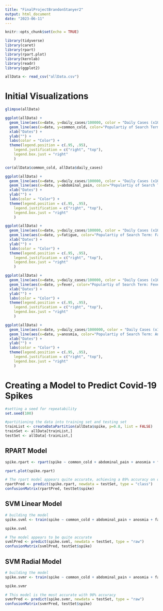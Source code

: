```yaml
---
title: "FinalProjectBrandonStanyer2"
output: html_document
date: "2023-06-11"
---
```


```r
knitr::opts_chunk$set(echo = TRUE)
```

```r
library(tidyverse)
library(caret)
library(rpart)
library(rpart.plot)
library(kernlab)
library(readr)
library(ggplot2)
```

```r
allData <- read_csv("allData.csv")
```


# Initial Visualizations

```r
glimpse(allData)
```



```r
ggplot(allData) +
  geom_line(aes(x=date, y=daily_cases/100000, color = "Daily Cases (x100,000)")) +
  geom_line(aes(x=date, y=common_cold, color="Populartiy of Search Term: Common Cold")) +
  xlab("Dates") +
  ylab("") +
  labs(color = "Color") +
  theme(legend.position = c(.95, .95),
    legend.justification = c("right", "top"),
    legend.box.just = "right"
    )
```

```r
cor(allData$common_cold, allData$daily_cases)
```


```r
ggplot(allData) +
  geom_line(aes(x=date, y=daily_cases/100000, color = "Daily Cases (x100,000)")) +
  geom_line(aes(x=date, y=abdominal_pain, color="Populartiy of Search Term: Abdominal Pain")) +
  xlab("Dates") +
  ylab("") +
  labs(color = "Color") +
  theme(legend.position = c(.95, .95),
    legend.justification = c("right", "top"),
    legend.box.just = "right"
    )
```

```r
ggplot(allData) +
  geom_line(aes(x=date, y=daily_cases/100000, color = "Daily Cases (x100,000)")) +
  geom_line(aes(x=date, y=fatigue, color="Populartiy of Search Term: Fatigue")) +
  xlab("Dates") +
  ylab("") +
  labs(color = "Color") +
  theme(legend.position = c(.95, .95),
    legend.justification = c("right", "top"),
    legend.box.just = "right"
    )
```
```r
ggplot(allData) +
  geom_line(aes(x=date, y=daily_cases/100000, color = "Daily Cases (x100,000)")) +
  geom_line(aes(x=date, y=fever, color="Populartiy of Search Term: Fever")) +
  xlab("Dates") +
  ylab("") +
  labs(color = "Color") +
  theme(legend.position = c(.95, .95),
    legend.justification = c("right", "top"),
    legend.box.just = "right"
    )
```

```r
ggplot(allData) +
  geom_line(aes(x=date, y=daily_cases/1000000, color = "Daily Cases (x1,000,000)")) +
  geom_line(aes(x=date, y=anosmia, color="Populartiy of Search Term: Anosmia")) +
  xlab("Dates") +
  ylab("") +
  labs(color = "Color") +
  theme(legend.position = c(.95, .95),
    legend.justification = c("right", "top"),
    legend.box.just = "right"
    )
```


# Creating a Model to Predict Covid-19 Spikes

```r
#setting a seed for repeatability
set.seed(100)

#partitioning the data into training set and testing set
trainList <- createDataPartition(allData$spike, p=0.8, list = FALSE)
trainSet <- allData[trainList,]
testSet <- allData[-trainList,]
```

## RPART Model

```r
spike.rpart <- rpart(spike ~ common_cold + abdominal_pain + anosmia + fatigue + fever, data = trainSet)
```

```r
rpart.plot(spike.rpart)
```

```r
# The rpart model appears quite accurate, achieving a 89% accuracy on our test set
rpartPred <- predict(spike.rpart, newdata = testSet, type = "class")
confusionMatrix(rpartPred, testSet$spike)
```



## SVM Linear Model

```r
# building the model
spike.svml <- train(spike ~ common_cold + abdominal_pain + anosmia + fatigue + fever, data = trainSet, method = "svmLinear", preProc = c("center","scale"))

spike.svml
```
```r
# The model appears to be quite accurate
svmlPred <- predict(spike.svml, newdata = testSet, type = "raw")
confusionMatrix(svmlPred, testSet$spike)
```

## SVM Radial Model

```r
# building the model
spike.svmr <- train(spike ~ common_cold + abdominal_pain + anosmia + fatigue + fever, data = trainSet, method = "svmRadial", preProc = c("center","scale"))

spike.svmr
```

```r
# This model is the most accurate with 90% accuracy
svmrPred <- predict(spike.svmr, newdata = testSet, type = "raw")
confusionMatrix(svmrPred, testSet$spike)
```












